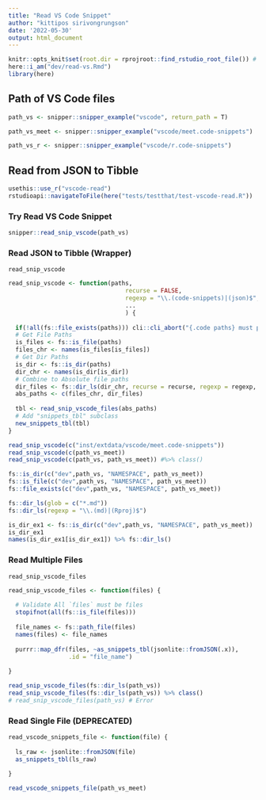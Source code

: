 ```yaml
---
title: "Read VS Code Snippet"
author: "kittipos sirivongrungson"
date: '2022-05-30'
output: html_document
---
```


```r
knitr::opts_knit$set(root.dir = rprojroot::find_rstudio_root_file()) # Set WD to Root
here::i_am("dev/read-vs.Rmd")
library(here)

```

## Path of VS Code files

```r
path_vs <- snipper::snipper_example("vscode", return_path = T)
```

```r
path_vs_meet <- snipper::snipper_example("vscode/meet.code-snippets")
```

```r
path_vs_r <- snipper::snipper_example("vscode/r.code-snippets")
```


## Read from JSON to Tibble

```r
usethis::use_r("vscode-read")
rstudioapi::navigateToFile(here("tests/testthat/test-vscode-read.R"))
```

### Try Read VS Code Snippet

```r
snipper::read_snip_vscode(path_vs)
```


### Read JSON to Tibble (Wrapper)

`read_snip_vscode`


```r
read_snip_vscode <- function(paths, 
                                 recurse = FALSE,
                                 regexp = "\\.(code-snippets)|(json)$",
                                 ...
                                 ) {
  
  if(!all(fs::file_exists(paths))) cli::cli_abort("{.code paths} must point to files or directory.", call. = F)
  # Get File Paths
  is_files <- fs::is_file(paths)
  files_chr <- names(is_files[is_files])
  # Get Dir Paths
  is_dir <- fs::is_dir(paths)
  dir_chr <- names(is_dir[is_dir])
  # Combine to Absolute file paths
  dir_files <- fs::dir_ls(dir_chr, recurse = recurse, regexp = regexp, ...)
  abs_paths <- c(files_chr, dir_files)
  
  tbl <- read_snip_vscode_files(abs_paths)
  # Add "snippets_tbl" subclass
  new_snippets_tbl(tbl)
}

read_snip_vscode(c("inst/extdata/vscode/meet.code-snippets"))
read_snip_vscode(c(path_vs_meet))
read_snip_vscode(c(path_vs, path_vs_meet)) #%>% class()
```



```r
fs::is_dir(c("dev",path_vs, "NAMESPACE", path_vs_meet))
fs::is_file(c("dev",path_vs, "NAMESPACE", path_vs_meet))
fs::file_exists(c("dev",path_vs, "NAMESPACE", path_vs_meet))
```

```r
fs::dir_ls(glob = c("*.md"))
fs::dir_ls(regexp = "\\.(md)|(Rproj)$")
```


```r
is_dir_ex1 <- fs::is_dir(c("dev",path_vs, "NAMESPACE", path_vs_meet))
is_dir_ex1
names(is_dir_ex1[is_dir_ex1]) %>% fs::dir_ls()
```


### Read Multiple Files

`read_snip_vscode_files`

```r
read_snip_vscode_files <- function(files) {
  
  # Validate All `files` must be files
  stopifnot(all(fs::is_file(files)))
  
  file_names <- fs::path_file(files)
  names(files) <- file_names
  
  purrr::map_dfr(files, ~as_snippets_tbl(jsonlite::fromJSON(.x)), 
                 .id = "file_name")
  
}

read_snip_vscode_files(fs::dir_ls(path_vs))
read_snip_vscode_files(fs::dir_ls(path_vs)) %>% class()
# read_snip_vscode_files(path_vs) # Error
```

### Read Single File (DEPRECATED)

```r
read_vscode_snippets_file <- function(file) {
  
  ls_raw <- jsonlite::fromJSON(file)
  as_snippets_tbl(ls_raw)
  
}

read_vscode_snippets_file(path_vs_meet)
```

